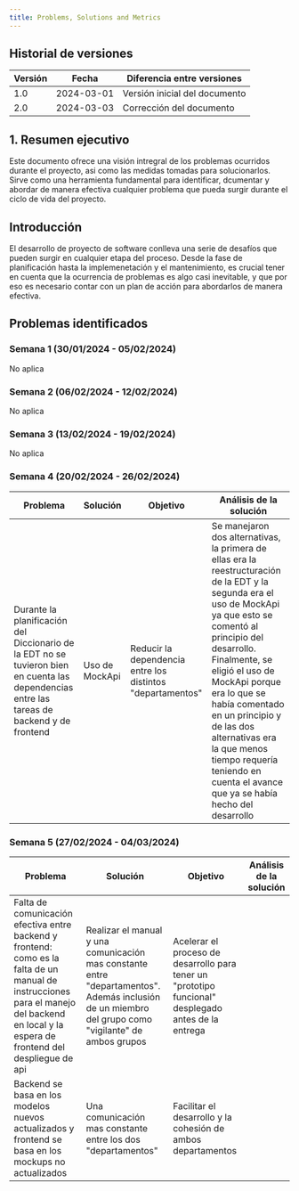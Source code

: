 ```yaml
---
title: Problems, Solutions and Metrics
---
```


## Historial de versiones

| Versión | Fecha      | Diferencia entre versiones    |
| ------- | ---------- | ----------------------------- |
| 1.0     | 2024-03-01 | Versión inicial del documento |
| 2.0     | 2024-03-03 | Corrección del documento      |

## 1. Resumen ejecutivo

Este documento ofrece una visión intregral de los problemas ocurridos durante el proyecto, asi como las medidas tomadas para solucionarlos.
Sirve como una herramienta fundamental para identificar, dcumentar y abordar de manera efectiva cualquier problema que pueda surgir durante el ciclo de vida del proyecto.

## Introducción

El desarrollo de proyecto de software conlleva una serie de desafíos que pueden surgir en cualquier etapa del proceso.
Desde la fase de planificación hasta la implemenetación y el mantenimiento, es crucial tener en cuenta que la ocurrencia de problemas es algo casi inevitable, y
que por eso es necesario contar con un plan de acción para abordarlos de manera efectiva.

## Problemas identificados

### Semana 1 (30/01/2024 - 05/02/2024)

No aplica

### Semana 2 (06/02/2024 - 12/02/2024)

No aplica

### Semana 3 (13/02/2024 - 19/02/2024)

No aplica

### Semana 4 (20/02/2024 - 26/02/2024)

| Problema                                                                                                                                    | Solución       | Objetivo                                                   | Análisis de la solución                                                                                                                                                                                                                                                                                                                                                                               |
| ------------------------------------------------------------------------------------------------------------------------------------------- | -------------- | ---------------------------------------------------------- | ----------------------------------------------------------------------------------------------------------------------------------------------------------------------------------------------------------------------------------------------------------------------------------------------------------------------------------------------------------------------------------------------------- |
| Durante la planificación del Diccionario de la EDT no se tuvieron bien en cuenta las dependencias entre las tareas de backend y de frontend | Uso de MockApi | Reducir la dependencia entre los distintos "departamentos" | Se manejaron dos alternativas, la primera de ellas era la reestructuración de la EDT y la segunda era el uso de MockApi ya que esto se comentó al principio del desarrollo. Finalmente, se eligió el uso de MockApi porque era lo que se había comentado en un principio y de las dos alternativas era la que menos tiempo requería teniendo en cuenta el avance que ya se había hecho del desarrollo |

### Semana 5 (27/02/2024 - 04/03/2024)

| Problema                                                                                                                                                                                  | Solución                                                                                                                                             | Objetivo                                                                                             | Análisis de la solución |
| ----------------------------------------------------------------------------------------------------------------------------------------------------------------------------------------- | ---------------------------------------------------------------------------------------------------------------------------------------------------- | ---------------------------------------------------------------------------------------------------- | ----------------------- |
| Falta de comunicación efectiva entre backend y frontend: como es la falta de un manual de instrucciones para el manejo del backend en local y la espera de frontend del despliegue de api | Realizar el manual y una comunicación mas constante entre "departamentos". Además inclusión de un miembro del grupo como "vigilante" de ambos grupos | Acelerar el proceso de desarrollo para tener un "prototipo funcional" desplegado antes de la entrega |                         |
| Backend se basa en los modelos nuevos actualizados y frontend se basa en los mockups no actualizados                                                                                      | Una comunicación mas constante entre los dos "departamentos"                                                                                         | Facilitar el desarrollo y la cohesión de ambos departamentos                                         |                         |
